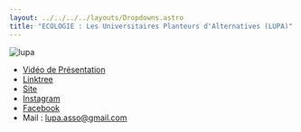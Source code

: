 ```yaml
---
layout: ../../../../layouts/Dropdowns.astro
title: "ECOLOGIE : Les Universitaires Planteurs d'Alternatives (LUPA)"
---
```

![lupa](/assets/assos/lupa.png)  
- [Vidéo de Présentation](https://www.youtube.com/watch?v=oRlI32OSagE)  
- [Linktree](https://linktr.ee/LUPA.association)  
- [Site](https://assolupa.wordpress.com/)  
- [Instagram](https://www.instagram.com/lupa.association/)  
- [Facebook](https://www.facebook.com/lupa.association)  
- Mail : lupa.asso@gmail.com